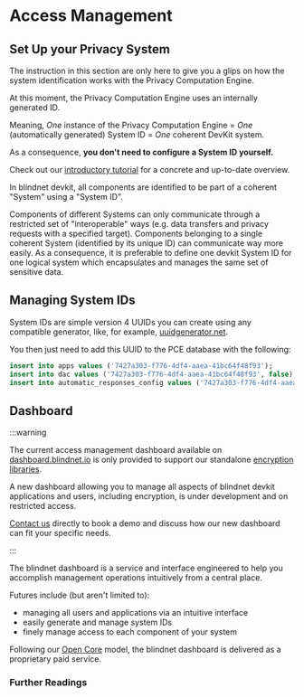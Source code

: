 
# Access Management

## Set Up your Privacy System

<WipWarning callToAction="false">
  <p>The instruction in this section are only here to give you a glips on how the system identification works with the Privacy Computation Engine.</p>
  <p>At this moment, the Privacy Computation Engine uses an internally generated ID.</p>
  <p>Meaning, <em>One</em> instance of the Privacy Computation Engine = <em>One</em> (automatically generated) System ID = <em>One</em> coherent DevKit system.</p>
  <p>As a consequence, <strong>you don't need to configure a System ID yourself.</strong></p>
  <p>Check out our <a href="/docs/tutorials/intro">introductory tutorial</a> for a concrete and up-to-date overview.</p>
</WipWarning>

In blindnet devkit, all components are identified to be part of a coherent "System" using a "System ID".

Components of different Systems can only communicate through a restricted set of "interoperable" ways (e.g. data transfers and privacy requests with a specified target).
Components belonging to a single coherent System (identified by its unique ID) can communicate way more easily.
As a consequence, it is preferable to define one devkit System ID for one logical system which encapsulates and manages the same set of sensitive data.

## Managing System IDs

System IDs are simple version 4 UUIDs you can create using any compatible generator, like, for example, [uuidgenerator.net](https://www.uuidgenerator.net/).

You then just need to add this UUID to the PCE database with the following:

```sql
insert into apps values ('7427a303-f776-4df4-aaea-41bc64f48f93');
insert into dac values ('7427a303-f776-4df4-aaea-41bc64f48f93', false);
insert into automatic_responses_config values ('7427a303-f776-4df4-aaea-41bc64f48f93', true, true, true, true);
```

## Dashboard

:::warning

The current access management dashboard available on [dashboard.blindnet.io](https://dashboard.blindnet.io) is only provided to support our standalone [encryption libraries](/docs/encryption/).

A new dashboard allowing you to manage all aspects of blindnet devkit applications and users, including encryption, is under development and on restricted access.

[Contact us](https://www.blindnet.io/contact) directly to book a demo and discuss how our new dashboard can fit your specific needs.

:::

The blindnet dashboard is a service and interface engineered to help you accomplish management operations intuitively from a central place.

Futures include (but aren't limited to):

- managing all users and applications via an intuitive interface
- easily generate and manage system IDs
- finely manage access to each component of your system

Following our [Open Core](https://github.com/blindnet-io/openness-framework/blob/main/docs/refs/business-models.md#open-core) model, the blindnet dashboard is delivered as a proprietary paid service.

### Further Readings

<DocCardList items={useCurrentSidebarCategory().items}/>

